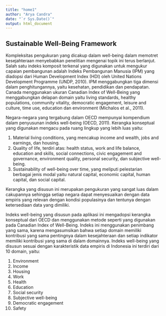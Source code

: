 ```yaml
---
title: "home1"
author: "Arya Candra"
date: "`r Sys.Date()`"
output: html_document
---
```


## Sustainable Well-Being Framework

Kompleksitas pengukuran yang dicakup dalam well-being dalam memotret kesejahteraan menyebabkan penelitian mengenai topik ini terus berlanjut. Salah satu indeks komposit terkenal yang digunakan untuk mengukur capaian pembangunan adalah Indeks Pembangunan Manusia (IPM) yang diadopsi dari Human Development Index (HDI) oleh United Nations Development Programme (UNDP, 2010). IPM menggabungkan tiga dimensi dalam penghitungannya, yaitu kesehatan, pendidikan dan pendapatan. Canada menggunakan ukuran Canadian Index of Well-Being yang menggabungkan delapan domain yaitu living standards, healthy populations, community vitality, democratic engagement, leisure and culture, time use, education dan environment (Michalos et al., 2011).

Negara-negara yang tergabung dalam OECD mempunyai kompendium dalam penyusunan indeks well-being (OECD, 2011). Kerangka konseptual yang digunakan mengacu pada ruang lingkup yang lebih luas yaitu:

1.  Material living conditions, yang mencakup income and wealth, jobs and earnings, dan housing.
2.  Quality of life, terdiri atas: health status, work and life balance, education and skills, social connections, civic engagement and governance, environment quality, personal security, dan subjective well-being.
3.  Sustainability of well-being over time, yang meliputi pelestarian berbagai jenis modal yaitu natural capital, economic capital, human capital, dan social capital.

Kerangka yang disusun ini merupakan pengukuran yang sangat luas dalam cakupannya sehingga setiap negara dapat menyesuaikan dengan data empiris yang relevan dengan kondisi populasinya dan tentunya dengan ketersediaan data yang dimiliki.

Indeks well-being yang disusun pada aplikasi ini mengadopsi kerangka konseptual dari OECD dan menggunakan metode seperti yang digunakan pada Canadian Index of Well-Being. Indeks ini menggunakan penimbang yang sama, karena mengasumsikan bahwa setiap domain memiliki kontribusi yang sama pentingnya dalam kesejahteraan dan setiap indikator memiliki kontribusi yang sama di dalam domainnya. Indeks well-being yang disusun sesuai dengan karakteristik data empiris di Indonesia ini terdiri dari 10 domain, yaitu:

1.  Environment
2.  Income
3.  Housing
4.  Work
5.  Health
6.  Education
7.  Social security
8.  Subjective well-being
9.  Democratic engagement
10. Safety
